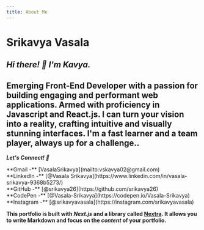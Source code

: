 ```yaml
---
title: About Me
---
```

# Srikavya Vasala

 ***Hi there! 👋 I'm Kavya.***
 ---
  **Emerging Front-End Developer with a passion for building engaging and performant web applications. Armed with proficiency in Javascript and React.js.**
**I can turn your vision into a reality, crafting intuitive and visually stunning interfaces.**
**I'm a fast learner and a team player, always up for a challenge..**
---
 ***Let's Connect! 🤝***
<div>
  **Gmail -** [VasalaSrikavya](mailto:vskavya02@gmail.com)
<br />
**LinkedIn -** [@Vasala Srikavya](https://www.linkedin.com/in/vasala-srikavya-9368b5273/)
<br />
  **GitHub -** [@srikavya26](https://github.com/srikavya26)
  <br />
  **CodePen -** [@Vasala-Srikavya](https://codepen.io/Vasala-Srikavya)
  <br />
  **Instagram -** [@srikavyavasala](https://instagram.com/srikavyavasala)
  <br />

  **This portfolio is built with ***Next.js*** and a library called [Nextra](https://nextra.vercel.app/). It allows you to write Markdown and focus on the _content_ of your portfolio.**
</div>

